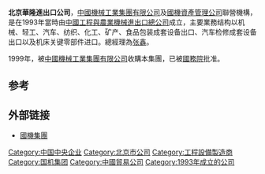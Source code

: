 '''北京華隆進出口公司'''，[[中國機械工業集團有限公司|中國機械工業集團有限公司]]及[[國機資產管理公司|國機資產管理公司]]聯營機構，是在1993年當時由[[中國工程與農業機械進出口總公司|中國工程與農業機械進出口總公司]]成立，主要業務结构以机械、轻工、汽车、纺织、化工、矿产、食品包装成套设备出口、汽车检修成套设备出口以及机床关键零部件进口。總經理為[[张鑫|张鑫]]。

1999年，被[[中國機械工業集團有限公司|中國機械工業集團有限公司]]收購本集團，已被[[中华人民共和国国务院|國務院]]批准。

==参考==
{{reflist}}

== 外部链接 ==
* [http://www.sinomach.com.cn 國機集團]{{Wayback|url=http://www.sinomach.com.cn/ |date=20200819220225 }}

[[Category:中国中央企业|Category:中国中央企业]]
[[Category:北京市公司|Category:北京市公司]]
[[Category:工程設備製造商|Category:工程設備製造商]]
[[Category:国机集团|Category:国机集团]]
[[Category:中國貿易公司|Category:中國貿易公司]]
[[Category:1993年成立的公司|Category:1993年成立的公司]]